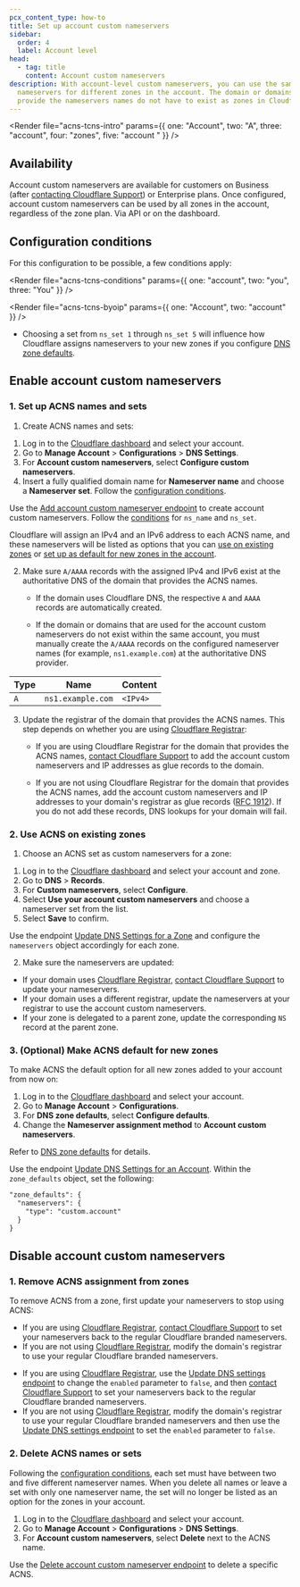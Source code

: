 ```yaml
---
pcx_content_type: how-to
title: Set up account custom nameservers
sidebar:
  order: 4
  label: Account level
head:
  - tag: title
    content: Account custom nameservers
description: With account-level custom nameservers, you can use the same custom
  nameservers for different zones in the account. The domain or domains that
  provide the nameservers names do not have to exist as zones in Cloudflare.
---
```



<Render file="acns-tcns-intro" params={{ one: "Account", two: "A", three: "account", four: "zones", five: "account " }} />

## Availability

Account custom nameservers are available for customers on Business (after [contacting Cloudflare Support](/support/contacting-cloudflare-support/)) or Enterprise plans. Once configured, account custom nameservers can be used by all zones in the account, regardless of the zone plan. Via API or on the dashboard.

## Configuration conditions

For this configuration to be possible, a few conditions apply:

<Render file="acns-tcns-conditions" params={{ one: "account", two: "you", three: "You" }} />

<Render file="acns-tcns-byoip" params={{ one: "Account", two: "account" }} />

* Choosing a set from `ns_set 1` through `ns_set 5` will influence how Cloudflare assigns nameservers to your new zones if you configure [DNS zone defaults](/dns/nameservers/nameserver-options/#dns-zone-defaults).

## Enable account custom nameservers

### 1. Set up ACNS names and sets

1. Create ACNS names and sets:

<Tabs syncKey="dashPlusAPI">
<TabItem label="Dashboard">

1. Log in to the [Cloudflare dashboard](https://dash.cloudflare.com) and select your account.
2. Go to **Manage Account** > **Configurations** > **DNS Settings**.
3. For **Account custom nameservers**, select **Configure custom nameservers**.
4. Insert a fully qualified domain name for **Nameserver name** and choose a **Nameserver set**. Follow the [configuration conditions](#configuration-conditions).

</TabItem>
<TabItem label="API">

Use the [Add account custom nameserver endpoint](/api/resources/custom_nameservers/methods/create/) to create account custom nameservers. Follow the [conditions](#configuration-conditions) for `ns_name` and `ns_set`.

<Render file="ns-set-omission-callout" />

</TabItem>
</Tabs>

Cloudflare will assign an IPv4 and an IPv6 address to each ACNS name, and these nameservers will be listed as options that you can [use on existing zones](#2-use-acns-on-existing-zones) or [set up as default for new zones in the account](#3-optional-make-acns-default-for-new-zones).

2. Make sure `A/AAAA` records with the assigned IPv4 and IPv6 exist at the authoritative DNS of the domain that provides the ACNS names.

   * If the domain uses Cloudflare DNS, the respective `A` and `AAAA` records are automatically created.

   * If the domain or domains that are used for the account custom nameservers do not exist within the same account, you must manually create the `A/AAAA` records on the configured nameserver names (for example, `ns1.example.com`) at the authoritative DNS provider.

  <Example>

  | Type | Name              | Content  |
  | ---- | ----------------- | -------- |
  | `A`  | `ns1.example.com` | `<IPv4>` |

  </Example>

3. Update the registrar of the domain that provides the ACNS names. This step depends on whether you are using [Cloudflare Registrar](/registrar/):

   * If you are using Cloudflare Registrar for the domain that provides the ACNS names, [contact Cloudflare Support](/support/contacting-cloudflare-support/) to add the account custom nameservers and IP addresses as glue records to the domain.

   * If you are not using Cloudflare Registrar for the domain that provides the ACNS names, add the account custom nameservers and IP addresses to your domain's registrar as glue records ([RFC 1912](https://www.rfc-editor.org/rfc/rfc1912.html)). If you do not add these records, DNS lookups for your domain will fail.

### 2. Use ACNS on existing zones

1. Choose an ACNS set as custom nameservers for a zone:

<Tabs syncKey="dashPlusAPI">
<TabItem label="Dashboard">

1. Log in to the [Cloudflare dashboard](https://dash.cloudflare.com) and select your account and zone.
2. Go to **DNS** > **Records**.
3. For **Custom nameservers**, select **Configure**.
4. Select **Use your account custom nameservers** and choose a nameserver set from the list.
5. Select **Save** to confirm.

</TabItem>
<TabItem label="API">

Use the endpoint [Update DNS Settings for a Zone](/api/resources/dns/subresources/settings/methods/edit/) and configure the `nameservers` object accordingly for each zone.

</TabItem>
</Tabs>

2. Make sure the nameservers are updated:

  * If your domain uses [Cloudflare Registrar](/registrar/), [contact Cloudflare Support](/support/contacting-cloudflare-support/) to update your nameservers.
  * If your domain uses a different registrar, update the nameservers at your registrar to use the account custom nameservers.
  * If your zone is delegated to a parent zone, update the corresponding `NS` record at the parent zone.

### 3. (Optional) Make ACNS default for new zones

To make ACNS the default option for all new zones added to your account from now on:

<Tabs syncKey="dashPlusAPI">
<TabItem label="Dashboard">

1. Log in to the [Cloudflare dashboard](https://dash.cloudflare.com) and select your account.
2. Go to **Manage Account** > **Configurations**.
3. For **DNS zone defaults**, select **Configure defaults**.
4. Change the **Nameserver assignment method** to **Account custom nameservers**.

Refer to [DNS zone defaults](/dns/nameservers/nameserver-options/#dns-zone-defaults) for details.

</TabItem>
<TabItem label="API">

Use the endpoint [Update DNS Settings for an Account](/api/resources/dns/subresources/settings/methods/edit/). Within the `zone_defaults` object, set the following:

```txt
"zone_defaults": {
  "nameservers": {
    "type": "custom.account"
  }
}
```

</TabItem>
</Tabs>

## Disable account custom nameservers

### 1. Remove ACNS assignment from zones

To remove ACNS from a zone, first update your nameservers to stop using ACNS:

<Tabs syncKey="dashPlusAPI">
<TabItem label="Dashboard">

* If you are using [Cloudflare Registrar](/registrar/), [contact Cloudflare Support](/support/contacting-cloudflare-support/) to set your nameservers back to the regular Cloudflare branded nameservers.
* If you are not using [Cloudflare Registrar](/registrar/), modify the domain's registrar to use your regular Cloudflare branded nameservers.

</TabItem>
<TabItem label="API">

* If you are using [Cloudflare Registrar](/registrar/), use the [Update DNS settings endpoint](/api/resources/dns/subresources/settings/methods/edit/) to change the `enabled` parameter to `false`, and then [contact Cloudflare Support](/support/contacting-cloudflare-support/) to set your nameservers back to the regular Cloudflare branded nameservers.
* If you are not using [Cloudflare Registrar](/registrar/), modify the domain's registrar to use your regular Cloudflare branded nameservers and then use the [Update DNS settings endpoint](/api/resources/dns/subresources/settings/methods/edit/) to set the `enabled` parameter to `false`.

</TabItem>
</Tabs>

### 2. Delete ACNS names or sets

Following the [configuration conditions](#configuration-conditions), each set must have between two and five different nameserver names. When you delete all names or leave a set with only one nameserver name, the set will no longer be listed as an option for the zones in your account.

<Tabs syncKey="dashPlusAPI">
<TabItem label="Dashboard">

1. Log in to the [Cloudflare dashboard](https://dash.cloudflare.com) and select your account.
2. Go to **Manage Account** > **Configurations** > **DNS Settings**.
3. For **Account custom nameservers**, select **Delete** next to the ACNS name.

</TabItem>
<TabItem label="API">

Use the [Delete account custom nameserver endpoint](/api/resources/custom_nameservers/methods/delete/) to delete a specific ACNS.

</TabItem>
</Tabs>
